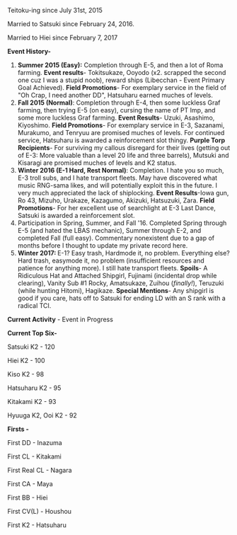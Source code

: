 Teitoku-ing since July 31st, 2015

Married to Satsuki since February 24, 2016.

Married to Hiei since February 7, 2017

'''Event History-'''
# '''Summer 2015 (Easy):''' Completion through E-5, and then a lot of Roma farming. '''Event results'''- Tokitsukaze, Ooyodo (x2. scrapped the second one cuz I was a stupid noob), reward ships (Libecchan - Event Primary Goal Achieved). '''Field Promotions'''- For exemplary service in the field of "Oh Crap, I need another DD", Hatsuharu earned muches of levels.
# '''Fall 2015 (Normal)''': Completion through E-4, then some luckless Graf farming, then trying E-5 (on easy), cursing the name of PT Imp, and some more luckless Graf farming. '''Event Results'''- Uzuki, Asashimo, Kiyoshimo. '''Field Promotions'''- For exemplary service in E-3, Sazanami, Murakumo, and Tenryuu are promised muches of levels. For continued service, Hatsuharu is awarded a reinforcement slot thingy. '''Purple Torp Recipients'''- For surviving my callous disregard for their lives (getting out of E-3: More valuable than a level 20 life and three barrels), Mutsuki and Kisaragi are promised muches of levels and K2 status.
# '''Winter 2016 (E-1 Hard, Rest Normal)''': Completion. I hate you so much, E-3 troll subs, and I hate transport fleets. May have discovered what music RNG-sama likes, and will potentially exploit this in the future. I very much appreciated the lack of shiplocking. '''Event Results'''-''' '''Iowa gun, Ro 43, Mizuho, Urakaze, Kazagumo, Akizuki, Hatsuzuki, Zara. '''Field Promotions'''- For her excellent use of searchlight at E-3 Last Dance, Satsuki is awarded a reinforcement slot.
# Participation in Spring, Summer, and Fall '16. Completed Spring through E-5 (and hated the LBAS mechanic), Summer through E-2, and completed Fall (full easy). Commentary nonexistent due to a gap of months before I thought to update my private record here.
# '''Winter 2017: '''E-1? Easy trash, Hardmode it, no problem. Everything else? Hard trash, easymode it, no problem (insufficient resources and patience for anything more). I still hate transport fleets. '''Spoils'''- A Ridiculous Hat and Attached Shipgirl, Fujinami (incidental drop while clearing), Vanity Sub #1 Rocky, Amatsukaze, Zuihou (''finally!''), Teruzuki (while hunting Hitomi), Hagikaze. '''Special Mentions'''- Any shipgirl is good if you care, hats off to Satsuki for ending LD with an S rank with a radical TCI.

'''Current Activity''' - Event in Progress

'''Current Top Six-'''

Satsuki K2 - 120

Hiei K2 - 100

Kiso K2 - 98

Hatsuharu K2 - 95

Kitakami K2 - 93

Hyuuga K2, Ooi K2 - 92

'''Firsts - '''

First DD - Inazuma

First CL - Kitakami

First Real CL - Nagara

First CA - Maya

First BB - Hiei

First CV(L) - Houshou

First K2 - Hatsuharu